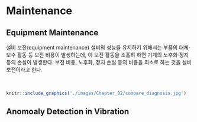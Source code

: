 # Maintenance {#maintenance}

## Equipment Maintenance

설비 보전(equipment maintenance) 설비의 성능을 유지하기 위해서는 부품의 대체·보수 활동 등 보전 비용이 발생하는데, 이 보전 활동을 소홀히 하면 기계의 노후화·정지 등의 손실이 발생한다. 보전 비용, 노후화, 정지 손실 등의 비용을 최소로 하는 것을 설비 보전이라고 한다. 
<br>
<br>
<br>
```r
knitr::include_graphics('./images/Chapter_02/compare_diagnosis.jpg')
```

## Anomoaly Detection in Vibration
